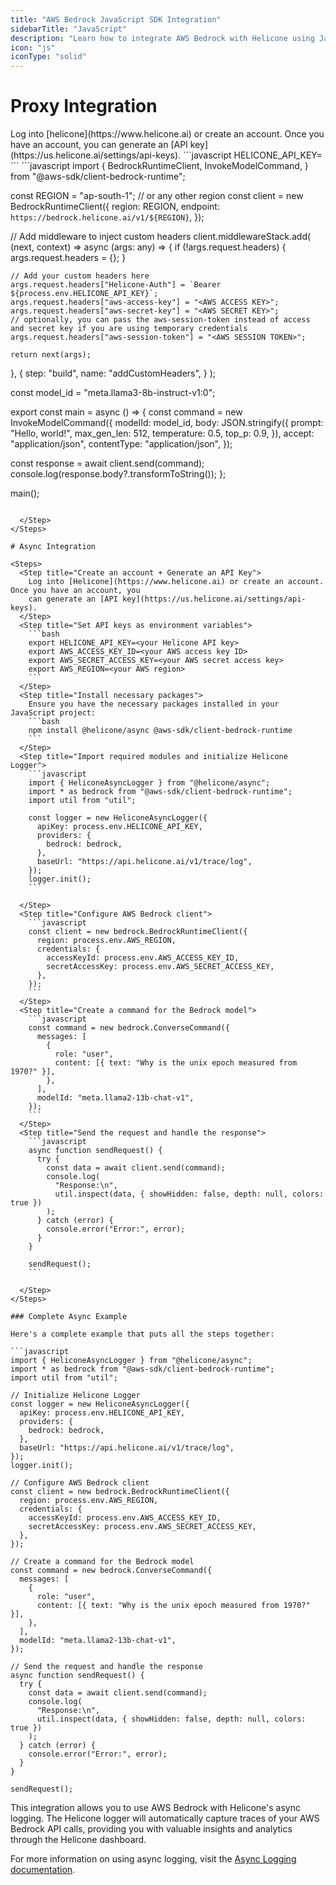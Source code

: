 ```yaml
---
title: "AWS Bedrock JavaScript SDK Integration"
sidebarTitle: "JavaScript"
description: "Learn how to integrate AWS Bedrock with Helicone using JavaScript."
icon: "js"
iconType: "solid"
---
```


# Proxy Integration

<Steps>
  <Step title="Create an account + Generate an API Key">
    Log into [helicone](https://www.helicone.ai) or create an account. Once you have an account, you
    can generate an [API key](https://us.helicone.ai/settings/api-keys).
  </Step>
  <Step title="Set HELICONE_API_KEY as an environment variable">
```javascript
HELICONE_API_KEY=<your API key>
```
  </Step>
  <Step title="Run the Bedrock command with the Helicone Proxy">
```javascript 
import {
  BedrockRuntimeClient,
  InvokeModelCommand,
} from "@aws-sdk/client-bedrock-runtime";

const REGION = "ap-south-1"; // or any other region
const client = new BedrockRuntimeClient({
  region: REGION,
  endpoint: `https://bedrock.helicone.ai/v1/${REGION}`,
});

// Add middleware to inject custom headers
client.middlewareStack.add(
  (next, context) => async (args: any) => {
    if (!args.request.headers) {
      args.request.headers = {};
    }

    // Add your custom headers here
    args.request.headers["Helicone-Auth"] = `Bearer ${process.env.HELICONE_API_KEY}`;
    args.request.headers["aws-access-key"] = "<AWS ACCESS KEY>";
    args.request.headers["aws-secret-key"] = "<AWS SECRET KEY>";
    // optionally, you can pass the aws-session-token instead of access and secret key if you are using temporary credentials
    args.request.headers["aws-session-token"] = "<AWS SESSION TOKEN>";

    return next(args);
  },
  {
    step: "build",
    name: "addCustomHeaders",
  }
);

const model_id = "meta.llama3-8b-instruct-v1:0";

export const main = async () => {
  const command = new InvokeModelCommand({
    modelId: model_id,
    body: JSON.stringify({
      prompt: "Hello, world!",
      max_gen_len: 512,
      temperature: 0.5,
      top_p: 0.9,
    }),
    accept: "application/json",
    contentType: "application/json",
  });

  const response = await client.send(command);
  console.log(response.body?.transformToString());
};

main();
```

  </Step>
</Steps>

# Async Integration

<Steps>
  <Step title="Create an account + Generate an API Key">
    Log into [Helicone](https://www.helicone.ai) or create an account. Once you have an account, you
    can generate an [API key](https://us.helicone.ai/settings/api-keys).
  </Step>
  <Step title="Set API keys as environment variables">
    ```bash
    export HELICONE_API_KEY=<your Helicone API key>
    export AWS_ACCESS_KEY_ID=<your AWS access key ID>
    export AWS_SECRET_ACCESS_KEY=<your AWS secret access key>
    export AWS_REGION=<your AWS region>
    ```
  </Step>
  <Step title="Install necessary packages">
    Ensure you have the necessary packages installed in your JavaScript project:
    ```bash
    npm install @helicone/async @aws-sdk/client-bedrock-runtime
    ```
  </Step>
  <Step title="Import required modules and initialize Helicone Logger">
    ```javascript
    import { HeliconeAsyncLogger } from "@helicone/async";
    import * as bedrock from "@aws-sdk/client-bedrock-runtime";
    import util from "util";

    const logger = new HeliconeAsyncLogger({
      apiKey: process.env.HELICONE_API_KEY,
      providers: {
        bedrock: bedrock,
      },
      baseUrl: "https://api.helicone.ai/v1/trace/log",
    });
    logger.init();
    ```

  </Step>
  <Step title="Configure AWS Bedrock client">
    ```javascript
    const client = new bedrock.BedrockRuntimeClient({
      region: process.env.AWS_REGION,
      credentials: {
        accessKeyId: process.env.AWS_ACCESS_KEY_ID,
        secretAccessKey: process.env.AWS_SECRET_ACCESS_KEY,
      },
    });
    ```
  </Step>
  <Step title="Create a command for the Bedrock model">
    ```javascript
    const command = new bedrock.ConverseCommand({
      messages: [
        {
          role: "user",
          content: [{ text: "Why is the unix epoch measured from 1970?" }],
        },
      ],
      modelId: "meta.llama2-13b-chat-v1",
    });
    ```
  </Step>
  <Step title="Send the request and handle the response">
    ```javascript
    async function sendRequest() {
      try {
        const data = await client.send(command);
        console.log(
          "Response:\n",
          util.inspect(data, { showHidden: false, depth: null, colors: true })
        );
      } catch (error) {
        console.error("Error:", error);
      }
    }

    sendRequest();
    ```

  </Step>
</Steps>

### Complete Async Example

Here's a complete example that puts all the steps together:

```javascript
import { HeliconeAsyncLogger } from "@helicone/async";
import * as bedrock from "@aws-sdk/client-bedrock-runtime";
import util from "util";

// Initialize Helicone Logger
const logger = new HeliconeAsyncLogger({
  apiKey: process.env.HELICONE_API_KEY,
  providers: {
    bedrock: bedrock,
  },
  baseUrl: "https://api.helicone.ai/v1/trace/log",
});
logger.init();

// Configure AWS Bedrock client
const client = new bedrock.BedrockRuntimeClient({
  region: process.env.AWS_REGION,
  credentials: {
    accessKeyId: process.env.AWS_ACCESS_KEY_ID,
    secretAccessKey: process.env.AWS_SECRET_ACCESS_KEY,
  },
});

// Create a command for the Bedrock model
const command = new bedrock.ConverseCommand({
  messages: [
    {
      role: "user",
      content: [{ text: "Why is the unix epoch measured from 1970?" }],
    },
  ],
  modelId: "meta.llama2-13b-chat-v1",
});

// Send the request and handle the response
async function sendRequest() {
  try {
    const data = await client.send(command);
    console.log(
      "Response:\n",
      util.inspect(data, { showHidden: false, depth: null, colors: true })
    );
  } catch (error) {
    console.error("Error:", error);
  }
}

sendRequest();
```

This integration allows you to use AWS Bedrock with Helicone's async logging. The Helicone logger will automatically capture traces of your AWS Bedrock API calls, providing you with valuable insights and analytics through the Helicone dashboard.

For more information on using async logging, visit the [Async Logging documentation](/getting-started/integration-method/).
